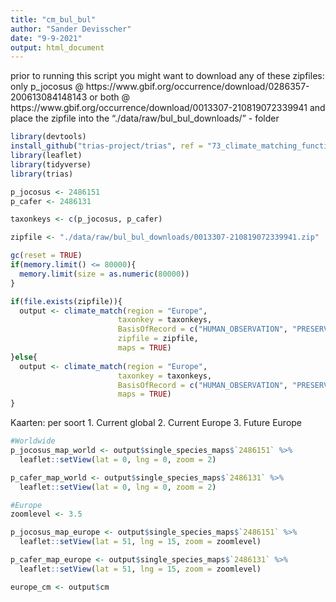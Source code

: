 ```yaml
---
title: "cm_bul_bul"
author: "Sander Devisscher"
date: "9-9-2021"
output: html_document
---
```


prior to running this script you might want to download any of these zipfiles:
only p_jocosus @ https://www.gbif.org/occurrence/download/0286357-200613084148143 or
both @ https://www.gbif.org/occurrence/download/0013307-210819072339941 
and place the zipfile into the "./data/raw/bul_bul_downloads/" - folder

```r
library(devtools)
install_github("trias-project/trias", ref = "73_climate_matching_function", force = TRUE)
library(leaflet)
library(tidyverse)
library(trias)
```

```r
p_jocosus <- 2486151
p_cafer <- 2486131

taxonkeys <- c(p_jocosus, p_cafer)
```

```r
zipfile <- "./data/raw/bul_bul_downloads/0013307-210819072339941.zip"

gc(reset = TRUE)
if(memory.limit() <= 80000){
  memory.limit(size = as.numeric(80000))
}

if(file.exists(zipfile)){
  output <- climate_match(region = "Europe",
                        taxonkey = taxonkeys,
                        BasisOfRecord = c("HUMAN_OBSERVATION", "PRESERVED_SPECIMEN", "UNKNOWN"),
                        zipfile = zipfile,
                        maps = TRUE)
}else{
  output <- climate_match(region = "Europe",
                        taxonkey = taxonkeys,
                        BasisOfRecord = c("HUMAN_OBSERVATION", "PRESERVED_SPECIMEN", "UNKNOWN"),
                        maps = TRUE)
}
```

Kaarten: 
per soort
1. Current global
2. Current Europe
3. Future Europe

```r
#Worldwide
p_jocosus_map_world <- output$single_species_maps$`2486151` %>% 
  leaflet::setView(lat = 0, lng = 0, zoom = 2)

p_cafer_map_world <- output$single_species_maps$`2486131` %>% 
  leaflet::setView(lat = 0, lng = 0, zoom = 2)

#Europe
zoomlevel <- 3.5

p_jocosus_map_europe <- output$single_species_maps$`2486151` %>% 
  leaflet::setView(lat = 51, lng = 15, zoom = zoomlevel)

p_cafer_map_europe <- output$single_species_maps$`2486131` %>% 
  leaflet::setView(lat = 51, lng = 15, zoom = zoomlevel)
```

```r
europe_cm <- output$cm
```

